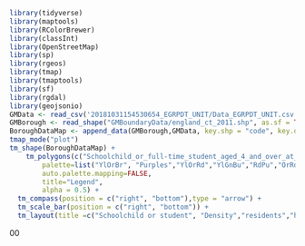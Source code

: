 ```r
library(tidyverse)
library(maptools)
library(RColorBrewer)
library(classInt)
library(OpenStreetMap)
library(sp)
library(rgeos)
library(tmap)
library(tmaptools)
library(sf)
library(rgdal)
library(geojsonio)
GMData <- read_csv('20181031154530654_EGRPDT_UNIT/Data_EGRPDT_UNIT.csv')
GMBorough <- read_shape("GMBoundaryData/england_ct_2011.shp", as.sf = TRUE)
BoroughDataMap <- append_data(GMBorough,GMData, key.shp = "code", key.data = "GEO_CODE", ignore.duplicates = TRUE)
tmap_mode("plot")
tm_shape(BoroughDataMap) +
    tm_polygons(c("Schoolchild_or_full-time_student_aged_4_and_over_at_their_non-term-time_address", "Density_(number_of_persons_per_Hectare)","All_usual_residents","All_usual_residents_in_households","All_usual_residents_in_communal_establishments","All_usual_residents_in_communal_establishments_(including_people_enumerated_as_sleeping_rough)"), 
        palette=list("YlOrBr", "Purples","YlOrRd","YlGnBu","RdPu","OrRd"),       
        auto.palette.mapping=FALSE,
        title="Legend",
        alpha = 0.5) + 
  tm_compass(position = c("right", "bottom"),type = "arrow") + 
  tm_scale_bar(position = c("right", "bottom")) +
  tm_layout(title =c("Schoolchild or student", "Density","residents","households","communal establishments","establishments including sleeping rough)"), legend.position = c("left", "bottom"))
```
00
